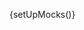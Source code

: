 
{setUpMocks()}

<Meta
  title="Modular Checkout/Card Form"
  Components="justifi-card-form"
  of={JustifiCardForm}
/>

<Title />

---

Renders a form for collecting credit and debit card details as part of a checkout flow.

This component is **designed to be used within** the `justifi-checkout-wrapper` and **does not accept props directly**. Instead, it relies on shared state passed through the Stencil Store, managed by the wrapper component.

> **Note:** If you are using the card payment method, you also need to provide billing information. This can be done by using either the `justifi-billing-information-form` component or the `justifi-postal-code-form` component, or by passing the `billingInfo` object as an argument to the `submitCheckout` method called on the wrapper. The `billingInfo` object can contain all the fields or just the `address_postal_code` field.

**Authorization** and business context are also handled by `justifi-checkout-wrapper`, which manages authentication tokens and related configuration.

This component exposes **no public methods or properties** and is not intended for standalone use.

# Example Usage

---

<ComponentBox>
  <justifi-checkout-wrapper
    account-id="acc_123"
    auth-token="123abc"
    checkout-id="cho_123"
  >
    <justifi-card-form />
  </justifi-checkout-wrapper>
</ComponentBox>

---

<Source dark language="html" code={codeExampleFull} />
